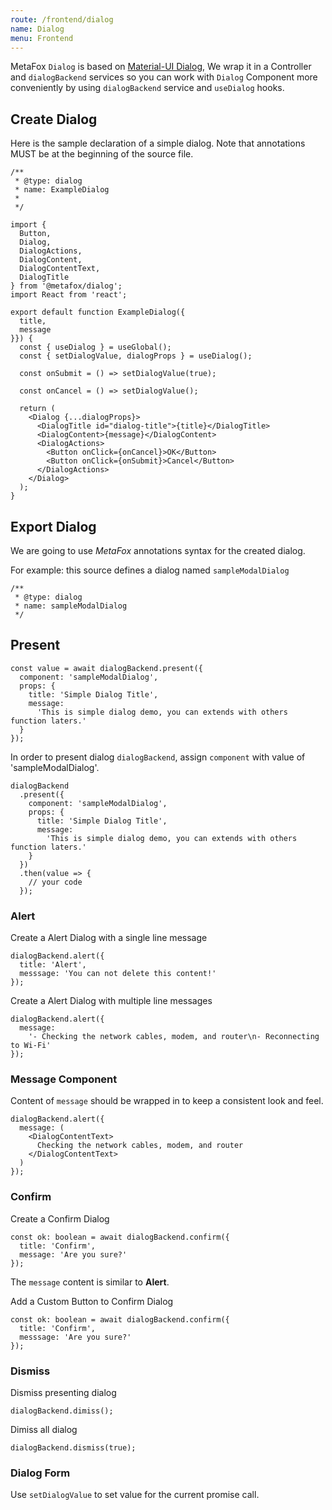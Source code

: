 ```yaml
---
route: /frontend/dialog
name: Dialog
menu: Frontend
---
```


MetaFox `Dialog` is based on [Material-UI Dialog](https://material-ui.com/components/dialogs/#dialog),
We wrap it in a Controller and `dialogBackend` services so you can work with `Dialog` Component more conveniently by using `dialogBackend` service and `useDialog` hooks.

## Create Dialog

Here is the sample declaration of a simple dialog. Note that annotations MUST be at the beginning of the source file.

```tsx
/**
 * @type: dialog
 * name: ExampleDialog
 *
 */

import {
  Button,
  Dialog,
  DialogActions,
  DialogContent,
  DialogContentText,
  DialogTitle
} from '@metafox/dialog';
import React from 'react';

export default function ExampleDialog({
  title,
  message
}}) {
  const { useDialog } = useGlobal();
  const { setDialogValue, dialogProps } = useDialog();

  const onSubmit = () => setDialogValue(true);

  const onCancel = () => setDialogValue();

  return (
    <Dialog {...dialogProps}>
      <DialogTitle id="dialog-title">{title}</DialogTitle>
      <DialogContent>{message}</DialogContent>
      <DialogActions>
        <Button onClick={onCancel}>OK</Button>
        <Button onClick={onSubmit}>Cancel</Button>
      </DialogActions>
    </Dialog>
  );
}
```

## Export Dialog

We are going to use *MetaFox* annotations syntax for the created dialog.

For example: this source defines a dialog named `sampleModalDialog`

```text
/**
 * @type: dialog
 * name: sampleModalDialog
 */
```

## Present

```tsx
const value = await dialogBackend.present({
  component: 'sampleModalDialog',
  props: {
    title: 'Simple Dialog Title',
    message:
      'This is simple dialog demo, you can extends with others function laters.'
  }
});
```

In order to present dialog `dialogBackend`, assign `component` with value of 'sampleModalDialog'.

```tsx
dialogBackend
  .present({
    component: 'sampleModalDialog',
    props: {
      title: 'Simple Dialog Title',
      message:
        'This is simple dialog demo, you can extends with others function laters.'
    }
  })
  .then(value => {
    // your code
  });
```

### Alert

Create a Alert Dialog with a single line message

```tsx
dialogBackend.alert({
  title: 'Alert',
  messsage: 'You can not delete this content!'
});
```

Create a Alert Dialog with multiple line messages

```tsx
dialogBackend.alert({
  message:
    '- Checking the network cables, modem, and router\n- Reconnecting to Wi-Fi'
});
```

### Message Component

Content of `message` should be wrapped in <DialogContentText/> to keep a consistent look and feel.

```tsx
dialogBackend.alert({
  message: (
    <DialogContentText>
      Checking the network cables, modem, and router
    </DialogContentText>
  )
});
```

### Confirm
Create a Confirm Dialog

```tsx
const ok: boolean = await dialogBackend.confirm({
  title: 'Confirm',
  message: 'Are you sure?'
});
```

The `message` content is similar to **Alert**.

Add a Custom Button to Confirm Dialog

```tsx
const ok: boolean = await dialogBackend.confirm({
  title: 'Confirm',
  messsage: 'Are you sure?'
});
```

### Dismiss

Dismiss presenting dialog

```tsx
dialogBackend.dimiss();
```

Dimiss all dialog

```tsx
dialogBackend.dismiss(true);
```

### Dialog Form

Use `setDialogValue` to set value for the current promise call.
